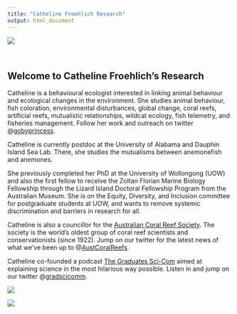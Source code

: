```yaml
---
title: "Catheline Froehlich Research"
output: html_document
---
```


![](images/banner.jpg)
<style type="text/css">
.title {
  display: none;
}

#getting-started img {
  margin-right: 10px;
}

</style>

<div class="row" style="padding-top: 30px;">
<div class="col-sm-6">

# **Welcome to Catheline Froehlich's Research**

Catheline is a behavioural ecologist interested in linking animal behaviour and ecological changes in the environment. She studies animal behaviour, fish coloration, environmental disturbances, global change, coral reefs, artificial reefs, mutualistic relationships, wildcat ecology, fish telemetry, and fisheries management. Follow her work and outreach on twitter @[gobyprincess](https://twitter.com/gobyprincess).

Catheline is currently postdoc at the University of Alabama and Dauphin Island Sea Lab. There, she studies the mutualisms between anemonefish and anemones.

She previously completed her PhD at the University of Wollongong (UOW) and also the first fellow to receive the Zoltan Florian Marine Biology Fellowship through the Lizard Island Doctoral Fellowship Program from the Australian Museum. She is on the Equity, Diversity, and Inclusion committee for postgraduate students at UOW, and wants to remove systemic discrimination and barriers in research for all.

Catheline is also a councillor for the [Australian Coral Reef Society](https://australiancoralreefsociety.org/). The society is the world's oldest group of coral reef scientists and conservationists (since 1922). Jump on our twitter for the latest news of what we've been up to @[AustCoralReefs](https://twitter.com/AustCoralReefs).

Catheline co-founded a podcast [The Graduates Sci-Com](https://open.spotify.com/show/7nwpzT5IpeH6cNgyJHaGVB?si=-WoJfjbJRHOnp4oTdoqL6w&nd=1) aimed at explaining science in the most hilarious way possible. Listen in and jump on our twitter @[gradscicomm](https://twitter.com/gradscicomm).

</div>
<div class="col-sm-6">


![](images/23012020P1230143-rotated.jpg)
</a>
</div>

![](images/IntroPageSlide.jpg)